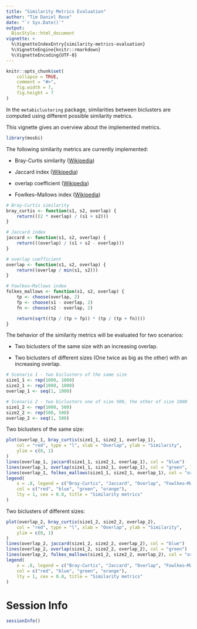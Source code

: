 ```yaml
---
title: "Similarity Metrics Evaluation"
author: "Tim Daniel Rose"
date: "`r Sys.Date()`"
output: 
  BiocStyle::html_document
vignette: >
  %\VignetteIndexEntry{similarity-metrics-evaluation}
  %\VignetteEngine{knitr::rmarkdown}
  %\VignetteEncoding{UTF-8}
---
```


```r
knitr::opts_chunk$set(
    collapse = TRUE,
    comment = "#>",
    fig.width = 7,
    fig.height = 7
)
```

In the `metabiclustering` package, similarities between biclusters are 
computed using different possible similarity metrics.

This vignette gives an overview about the implemented metrics.




```r
library(mosbi)
```


The following similarity metrics are currently implemented:

* Bray-Curtis similarity 
([Wikipedia](https://en.wikipedia.org/wiki/Bray%E2%80%93Curtis_dissimilarity))

* Jaccard index 
([Wikipedia](https://en.wikipedia.org/wiki/Jaccard_index))

* overlap coefficient 
([Wikipedia](https://en.wikipedia.org/wiki/Overlap_coefficient))

* Fowlkes–Mallows index 
([Wikipedia](https://en.wikipedia.org/wiki/Fowlkes%E2%80%93Mallows_index))

```r
# Bray-Curtis similarity
bray_curtis <- function(s1, s2, overlap) {
    return(((2 * overlap) / (s1 + s2)))
}

# Jaccard index
jaccard <- function(s1, s2, overlap) {
    return(((overlap) / (s1 + s2 - overlap)))
}

# overlap coefficient
overlap <- function(s1, s2, overlap) {
    return((overlap / min(s1, s2)))
}

# Fowlkes–Mallows index
folkes_mallows <- function(s1, s2, overlap) {
    tp <- choose(overlap, 2)
    fp <- choose(s1 - overlap, 2)
    fn <- choose(s2 - overlap, 2)

    return(sqrt((tp / (tp + fp)) * (tp / (tp + fn))))
}
```


The behavior of the similarity metrics will be evaluated for two scenarios:

* Two biclusters of the same size with an increasing overlap.

* Two biclusters of different sizes (One twice as big as the other) 
with an increasing overlap.

```r
# Scenario 1 - two biclusters of the same size
size1_1 <- rep(1000, 1000)
size2_1 <- rep(1000, 1000)
overlap_1 <- seq(1, 1000)

# Scenario 2 - two biclusters one of size 500, the other of size 1000
size1_2 <- rep(1000, 500)
size2_2 <- rep(500, 500)
overlap_2 <- seq(1, 500)
```


Two biclusters of the same size:
```r
plot(overlap_1, bray_curtis(size1_1, size2_1, overlap_1),
    col = "red", type = "l", xlab = "Overlap", ylab = "Similarity", 
    ylim = c(0, 1)
)
lines(overlap_1, jaccard(size1_1, size2_1, overlap_1), col = "blue")
lines(overlap_1, overlap(size1_1, size2_1, overlap_1), col = "green", lty = 2)
lines(overlap_1, folkes_mallows(size1_1, size2_1, overlap_1), col = "orange")
legend(
    x = .8, legend = c("Bray-Curtis", "Jaccard", "Overlap", "Fowlkes–Mallows"),
    col = c("red", "blue", "green", "orange"),
    lty = 1, cex = 0.8, title = "Similarity metrics"
)
```

Two biclusters of different sizes:
```r
plot(overlap_2, bray_curtis(size1_2, size2_2, overlap_2),
    col = "red", type = "l", xlab = "Overlap", ylab = "Similarity", 
    ylim = c(0, 1)
)
lines(overlap_2, jaccard(size1_2, size2_2, overlap_2), col = "blue")
lines(overlap_2, overlap(size1_2, size2_2, overlap_2), col = "green")
lines(overlap_2, folkes_mallows(size1_2, size2_2, overlap_2), col = "orange")
legend(
    x = .8, legend = c("Bray-Curtis", "Jaccard", "Overlap", "Fowlkes–Mallows"),
    col = c("red", "blue", "green", "orange"),
    lty = 1, cex = 0.8, title = "Similarity metrics"
)
```


# Session Info
```r
sessionInfo()
```